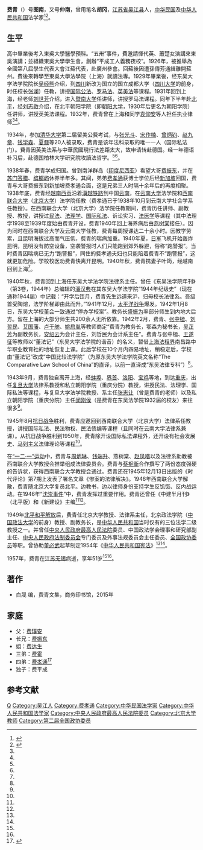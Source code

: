 '''费青'''（{{bd|1907年||1957年|}}）号'''图南'''，又号'''仲南'''，曾用笔名'''胡冈'''，[[江苏省|江苏省]][[吴江县|吴江县]]人，[[中华民国|中华民国]]及[[中华人民共和国|中华人民共和国]]法学家<ref name=ceji>{{Cite web |url =  http://mt.sohu.com/20170322/n484201465.shtml|title = 千古文章未尽才——法学家费青先生侧记 |author =  |date = 2017-03-22 |publisher = 搜狐 |language =  |accessdate =  |quote =  }}</ref><ref name=hexun>{{Cite web |url = http://news.hexun.com/2015-05-25/176126594.html |title = 遥望费青：一个法科学人的背影 |author =  |date = 2015-05-25 |publisher = 和讯 |language =  |accessdate =  |quote =  }}{{Dead link|date=2020年3月 |bot=InternetArchiveBot |fix-attempted=yes }}</ref>。

==生平==
高中畢業後考入東吳大學醫學預科。“五卅”事件，費邀請惲代英、蕭楚女演講來東吳演講；並組織東吳大學學生會，創辦“平成工人義務夜校”。1926年，被推舉為全國第八屆學生代表大會江蘇代表，赴廣州參會。回蘇後因遭孫傳芳通緝離開蘇州。費後來轉學至東吳大學法學院（上海）就讀法專。1929年畢業後，经东吴大学法学院院长[[吴经熊|吴经熊]]介绍，到[[四川|四川]]新改为国立的国立成都大学（[[四川大学|四川大学]]的前身，时任校长[[张澜|张澜]]）任教，讲授[[国际公法|国际公法]]、[[罗马法|罗马法]]、[[英美法|英美法]]等课程。1931年回到上海，经老师[[刘世芳|刘世芳]]介绍，进入[[暨南大学|暨南大学]]任讲师，讲授罗马法课程。同年下半年赴[[北平|北平]]，经[[刘志敭|刘志敭]]介绍，在北平朝阳学院（即[[朝阳大学|朝阳大学]]，1930年后更名为朝阳学院）任讲师，讲授英美法课程。1932年，费青曾在上海和同学[[袁仰安|袁仰安]]等人担任执业律师<ref name=ceji/><ref name=hexun/>。

1934年，参加[[清华大学|清华大学]]第二届留美公费考试，与[[张光斗|张光斗]]、[[宋作楠|宋作楠]]、[[曾炳钧|曾炳钧]]、[[赵九章|赵九章]]、[[钱学森|钱学森]]、[[夏鼐|夏鼐]]等20人被录取，费青是该年法科录取的唯一一人（国际私法门）。費青因英美法系与中華民國現行法差距太大，故申请转赴德国。经一年德语补习后，赴德国柏林大学研究院攻讀法哲学。<ref name=ceji/><ref name=hexun/>。

1938年春，费青学成归国。曾到南洋群岛（[[印度尼西亚|印度尼西亚]]）看望大哥[[费振东|费振东]]，并在[[苏门答腊|苏门答腊]]、[[槟榔屿|槟榔屿]]休养半年多。其间，弟弟[[费孝通|费孝通]]获博士学位后经[[新加坡|新加坡]]回国，费青与大哥费振东到新加坡费孝通会面，这是兄弟三人时隔十余年后的再度相聚。1938年底，费青经[[越南|越南]][[胡志明市|西贡]]沿着[[滇越铁路|滇越铁路]]到中国[[云南|云南]]，在[[云南大学|云南大学]]法学院和[[西南联合大学|西南联合大学]]（[[北京大学|北京大学]]）法学院任教（费孝通已于1938年10月到云南大学社会学系任教授）。在西南联合大学（北京大学）法学院任教期间，费青历任讲师、副教授、教授，讲授过[[民法|民法]]、[[法理学|法理学]]、[[国际私法|国际私法]]、诉讼实习、[[法医学|法医学]]等课程（其中法理学1938至1939年度始由费青开设，费青1940年回上海养病后由[[燕树棠|燕树棠]]接任）。因为同时在西南联合大学及云南大学任教，费青每周授课达二十余小时。因教学劳累，且昆明海拔过高而气压低，费青的喘病加重。1940年夏，[[日军|日军]]飞机开始轰炸昆明，昆明没有防空设备，空袭警报时人们只能跑到郊外躲避，俗称“跑警报”。当时费青因喘病已无力“跑警报”，同住的费孝通夫妇也只能陪着费青不“跑警报”，这就更加危险。学校校医劝费青快离开昆明。1940年秋，费青携妻子叶筠，经越南回到上海<ref name=ceji/>。

1940年秋，费青回到上海任东吴大学法学院法律系主任。曾任《东吴法学院年刊》（第3卷，1944年）总编辑的[[潘汉典|潘汉典]]在其东吴大学法学院“1944年纪级史”（现在通称1944届）中记载：“开学后匝月，费青先生远道来沪，归母校长法律系。吾级首受陶熔，法学阶梯即由此而升。”1941年12月，[[太平洋战争|太平洋战争]]爆发。1942年1月8日，东吴大学校董会一致通过“停办学校案”。教务长[[盛振为|盛振为]]率部分师生到内地大后方。留在上海的大部分师生共200余人无所依靠。1942年2月，费青、[[张中楹|张中楹]]、[[刘哲民|刘哲民]]、[[艾国藩|艾国藩]]、[[卢于舫|卢于舫]]、[[姚启胤|姚启胤]]等教师商定“费青为教务长，鄂森为秘书长，[[吴芷芳|吴芷芳]]为副教务长，[[安绍云|安绍云]]为会计主任，刘哲民为会计系主任”。费青与张中楹、[[王遂征|王遂征]]等教师以“董法记”（东吴大学法学院的谐音）的名义，暂借[[上海法租界|上海法租界]]南昌路中华职业教育社的地址恢复上课。此后学校在10个月内四易地址，稍稳定后，学校由“董法记”改成“中国比较法学院”（为原东吴大学法学院英文名称“The Comparative Law School of China”的直译，以前一直译成“东吴法律专科”）<ref name=ceji/>。

1943年9月，费青独自离开上海，经[[蚌埠|蚌埠]]、[[界首|界首]]、[[洛阳|洛阳]]、[[宝鸡|宝鸡]]等地，到达[[重庆|重庆]]，出任[[复旦大学|复旦大学]]法律系教授和私立朝阳学院（重庆分院）教授，讲授民法、法理学、国际私法等课程，与复旦大学法学院教授、系主任[[张志让|张志让]]（曾是费青的老师）以及私立朝阳学院（重庆分院）主任[[闵刚侯|闵刚侯]]（是费青在东吴法学院1932届的校友）来往很多<ref name=ceji/>。

1945年8月[[抗日战争|抗日战争]]胜利，费青应邀回到西南联合大学（北京大学）法律系任教授，讲授国际私法、民法物权、民法债编等课程（且同时在云南大学法律系兼课）。从抗日战争胜利到1950年，费青除开设国际私法课程外，还开设有社会发展史、[[马列主义|马列主义]]法律理论等课程<ref name=ceji/>。

在[[一二·一运动|“一二·一”运动]]中，费青与[[周炳琳|周炳琳]]、[[钱端升|钱端升]]、燕树棠、[[赵凤喈|赵凤喈]]以及法律系助教被西南联合大学教授会推举组成法律委员会。费青与[[蔡枢衡|蔡枢衡]]合作撰写了两份态度强硬的告诉状，获得西南联合大学教授会通过。费青还在1945年12月13日出版的《时代评论》第7期上发表了署名文章《惨案的法律解决》。1946年西南联合大学解散，费青随北京大学复员北平。边教书，边以律师身份支持学生反饥饿、反内战运动。在1946年“[[沈崇案|沈崇事件]]”中，费青发挥过重要作用。费青还曾任《中建半月刊》（北平版）和《新建设》主编<ref name=ceji/><ref name=hexun/>。

1949年[[北平和平解放|北平和平解放]]后，费青任北京大学教授、法律系主任，北京政法学院（[[中国政法大学|中国政法大学]]的前身）教授、副教务长，是[[中华人民共和国|中华人民共和国]]当时仅有的三位法学二级教授之一。并曾任[[中央人民政府最高人民法院|中央人民政府最高人民法院]]委员、中国政法学会理事和研究部副主任、[[中央人民政府法制委员会|中央人民政府法制委员会]]专门委员及外事法规委员会主任委员、[[全国政协委员|全国政协委员]]等职。曾协助[[董必武|董必武]]起草制定1954年《[[五四宪法|中华人民共和国宪法]]》<ref name=ceji/><ref name=hexun/>。

1957年，费青在[[江苏|江苏]][[无锡|无锡]]病逝，享年51岁<ref name=ceji/><ref name=hexun/>。

==著作==
*白晟 编，费青文集，商务印书馆，2015年

==家庭==
*父：[[费璞安|费璞安]]
*长兄：[[费振东|费振东]]
*姐：[[费达生|费达生]]
*三弟：[[费霍|费霍]]
*四弟：[[费孝通|费孝通]]<ref>{{Cite web |url = http://city.sina.com.cn/city/t/2011-10-27/121524122.html |title = 吴江名人：费孝通 |author =  |date = 2011-10-27 |publisher = 新浪 |language =  |accessdate =  |quote =  |archive-date = 2017-04-10 |archive-url = https://web.archive.org/web/20170410213846/http://city.sina.com.cn/city/t/2011-10-27/121524122.html |dead-url = no }}</ref>
*独子：费平成

==参考文献==
{{Reflist|2}}

{{费孝通}}
{{Authority control}}
{{DEFAULTSORT:Fei费}}
[[Category:费姓|Q]]
[[Category:吴江人|Category:吴江人]]
[[Category:费孝通|Category:费孝通]]
[[Category:中华民国法学家|Category:中华民国法学家]]
[[Category:中华人民共和国法学家|Category:中华人民共和国法学家]]
[[Category:中央人民政府最高人民法院委员|Category:中央人民政府最高人民法院委员]]
[[Category:北京大学教师|Category:北京大学教师]]
[[Category:第二届全国政协委员|Category:第二届全国政协委员]]